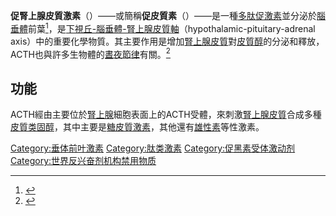 {{NoteTA|G1=Lifesciences}}
{{protein
| Name = 阿黑皮素原（β-促脂解素/α-促黑[细胞激]素/β-促黑[细胞激]素/β-内啡肽）
| caption = {{POMC}}
| image = 
| width = 
| HGNCid = 9201
| Symbol = POMC
| AltSymbols = 
| EntrezGene = 5443
| OMIM = 176830
| RefSeq = NM_000939
| UniProt = P01189
| PDB = 
| ECnumber = 
| Chromosome = 2
| Arm = p
| Band = 23
| LocusSupplementaryData = 
}}
'''促腎上腺皮質激素'''（{{lang-en|'''adrenocorticotropic hormone''', '''ACTH'''}}）——或簡稱'''促皮質素'''（{{Lang|en|'''corticotropin'''}}）——是一種[[多肽|多肽]][[促激素|促激素]]並分泌於[[腦垂體|腦垂體]]前葉<ref name="MortonHall2012">{{cite book|vauthors=Morton IK, Hall JM|title=Concise Dictionary of Pharmacological Agents: Properties and Synonyms|url=https://books.google.com/books?id=tsjrCAAAQBAJ&pg=PA84|date=December 6, 2012|publisher=Springer Science & Business Media|isbn=978-94-011-4439-1|pages=84–}}</ref>，是[[下視丘-腦垂體-腎上腺皮質軸|下視丘-腦垂體-腎上腺皮質軸]]（hypothalamic-pituitary-adrenal axis）中的重要化學物質。其主要作用是增加[[腎上腺皮質|腎上腺皮質]]對[[皮質醇|皮質醇]]的分泌和釋放，ACTH也與許多生物體的[[昼夜节律|晝夜節律]]有關。<ref>{{cite journal|title=The mammalian circadian timing system: organization and coordination of central and peripheral clocks|url=http://doc.rero.ch/record/17505/files/alb_mct.pdf|journal=Annual Review of Physiology|doi=10.1146/annurev-physiol-021909-135821|year=2010|volume=72|pages=517–49|pmid=20148687|vauthors=Dibner C, Schibler U, Albrecht U|access-date=2021-07-03|archive-date=2021-04-14|archive-url=https://web.archive.org/web/20210414023030/http://doc.rero.ch/record/17505/files/alb_mct.pdf|dead-url=no}}</ref>

==功能==
ACTH經由主要位於[[腎上腺|腎上腺]]細胞表面上的ACTH受體，來刺激[[腎上腺皮質|腎上腺皮質]]合成多種[[皮質类固醇|皮質类固醇]]，其中主要是[[糖皮質激素|糖皮質激素]]，其他還有[[雄性素|雄性素]]等性激素。

{{Hormones}}
{{Orexigenics}}

[[Category:垂体前叶激素|Category:垂体前叶激素]]
[[Category:肽类激素|Category:肽类激素]]
[[Category:促黑素受体激动剂|Category:促黑素受体激动剂]]
[[Category:世界反兴奋剂机构禁用物质|Category:世界反兴奋剂机构禁用物质]]